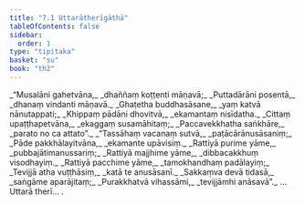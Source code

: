 ```yaml
---
title: "7.1 Uttarātherīgāthā"
tableOfContents: false
sidebar:
  order: 1
type: "tipitaka"
basket: "su"
book: "th2"
---
```



<DynamicBreadcrumb />

<Division number="175" book="th2">

<Paragraph number="239" type="verses" book="th2">
_“Musalāni gahetvāna,_  
_dhaññaṃ koṭṭenti māṇavā;_  
_Puttadārāni posentā,_  
_dhanaṃ vindanti māṇavā._  

</Paragraph>

</Division>
<Division number="176" book="th2">

<Paragraph number="240" type="verses" book="th2">
_Ghaṭetha buddhasāsane,_  
_yaṃ katvā nānutappati;_  
_Khippaṃ pādāni dhovitvā,_  
_ekamantaṃ nisīdatha._  

</Paragraph>

</Division>
<Division number="177" book="th2">

<Paragraph number="241" type="verses" book="th2">
_Cittaṃ upaṭṭhapetvāna,_  
_ekaggaṃ susamāhitaṃ;_  
_Paccavekkhatha saṅkhāre,_  
_parato no ca attato”._  

</Paragraph>

</Division>
<Division number="178" book="th2">

<Paragraph number="242" type="verses" book="th2">
_“Tassāhaṃ vacanaṃ sutvā,_  
_paṭācārānusāsaniṃ;_  
_Pāde pakkhālayitvāna,_  
_ekamante upāvisiṃ._  

</Paragraph>

</Division>
<Division number="179" book="th2">

<Paragraph number="243" type="verses" book="th2">
_Rattiyā purime yāme,_  
_pubbajātimanussariṃ;_  
_Rattiyā majjhime yāme,_  
_dibbacakkhuṃ visodhayiṃ._  

</Paragraph>

</Division>
<Division number="180" book="th2">

<Paragraph number="244" type="verses" book="th2">
_Rattiyā pacchime yāme,_  
_tamokhandhaṃ padālayiṃ;_  
_Tevijjā atha vuṭṭhāsiṃ,_  
_katā te anusāsanī._  

</Paragraph>

</Division>
<Division number="181" book="th2">

<Paragraph number="245" type="verses" book="th2">
_Sakkaṃva devā tidasā,_  
_saṅgāme aparājitaṃ;_  
_Purakkhatvā vihassāmi,_  
_tevijjāmhi anāsavā”._  


</Paragraph>
</Division>

<Paragraph number="246" type="center" book="th2">
…  Uttarā therī… .
</Paragraph>